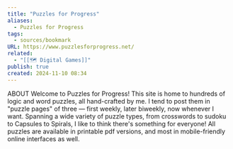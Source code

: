```yaml
---
title: "Puzzles for Progress"
aliases:
  - Puzzles for Progress
tags:
  - sources/bookmark
URL: https://www.puzzlesforprogress.net/
related:
  - "[[🗺️ Digital Games]]"
publish: true
created: 2024-11-10 08:34
---
```





ABOUT
Welcome to Puzzles for Progress! This site is home to hundreds of logic and word puzzles, all hand-crafted by me. I tend to post them in "puzzle pages" of three — first weekly, later biweekly, now whenever I want. Spanning a wide variety of puzzle types, from crosswords to sudoku to Capsules to Spirals, I like to think there's something for everyone! All puzzles are available in printable pdf versions, and most in mobile-friendly online interfaces as well. 


